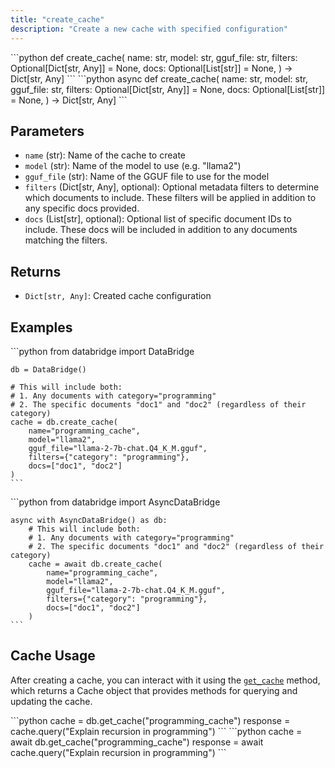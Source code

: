 ```yaml
---
title: "create_cache"
description: "Create a new cache with specified configuration"
---
```


<Tabs>
  <Tab title="Sync">
    ```python
    def create_cache(
        name: str,
        model: str,
        gguf_file: str,
        filters: Optional[Dict[str, Any]] = None,
        docs: Optional[List[str]] = None,
    ) -> Dict[str, Any]
    ```
  </Tab>
  <Tab title="Async">
    ```python
    async def create_cache(
        name: str,
        model: str,
        gguf_file: str,
        filters: Optional[Dict[str, Any]] = None,
        docs: Optional[List[str]] = None,
    ) -> Dict[str, Any]
    ```
  </Tab>
</Tabs>

## Parameters

- `name` (str): Name of the cache to create
- `model` (str): Name of the model to use (e.g. "llama2")
- `gguf_file` (str): Name of the GGUF file to use for the model
- `filters` (Dict[str, Any], optional): Optional metadata filters to determine which documents to include. These filters will be applied in addition to any specific docs provided.
- `docs` (List[str], optional): Optional list of specific document IDs to include. These docs will be included in addition to any documents matching the filters.

## Returns

- `Dict[str, Any]`: Created cache configuration

## Examples

<Tabs>
  <Tab title="Sync">
    ```python
    from databridge import DataBridge
    
    db = DataBridge()
    
    # This will include both:
    # 1. Any documents with category="programming"
    # 2. The specific documents "doc1" and "doc2" (regardless of their category)
    cache = db.create_cache(
        name="programming_cache",
        model="llama2",
        gguf_file="llama-2-7b-chat.Q4_K_M.gguf",
        filters={"category": "programming"},
        docs=["doc1", "doc2"]
    )
    ```
  </Tab>
  <Tab title="Async">
    ```python
    from databridge import AsyncDataBridge
    
    async with AsyncDataBridge() as db:
        # This will include both:
        # 1. Any documents with category="programming"
        # 2. The specific documents "doc1" and "doc2" (regardless of their category)
        cache = await db.create_cache(
            name="programming_cache",
            model="llama2",
            gguf_file="llama-2-7b-chat.Q4_K_M.gguf",
            filters={"category": "programming"},
            docs=["doc1", "doc2"]
        )
    ```
  </Tab>
</Tabs>

## Cache Usage

After creating a cache, you can interact with it using the [`get_cache`](/python-sdk/get_cache) method, which returns a Cache object that provides methods for querying and updating the cache.

<Tabs>
  <Tab title="Sync">
    ```python
    cache = db.get_cache("programming_cache")
    response = cache.query("Explain recursion in programming")
    ```
  </Tab>
  <Tab title="Async">
    ```python
    cache = await db.get_cache("programming_cache")
    response = await cache.query("Explain recursion in programming")
    ```
  </Tab>
</Tabs>